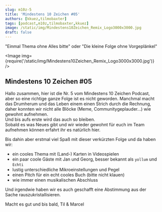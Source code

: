 ```yaml
---
slug: m10z-5
title: 'Mindestens 10 Zeichen #05'
authors: [kkuez,tilmobaxter]
tags: [podcast,m10z,tilmobaxter,kkuez]
image: /static/img/Mindestens10Zeichen_Remix_Logo3000x3000.jpg
draft: false
---
```



"Einmal Thema ohne Alles bitte" oder "Die kleine Folge ohne Vorgeplänkel"

<Image img={require('/static/img/Mindestens10Zeichen_Remix_Logo3000x3000.jpg')} />

<!--truncate-->

## Mindestens 10 Zeichen #05

Hallo zusammen, hier ist die Nr. 5 vom Mindestens 10 Zeichen Podcast, aber so eine richtige ganze Folge ist es nicht geworden. 
Manchmal macht das Drumherum und das Leben einem einen Strich durch die Rechnung, daher konnten wir nicht alle Blöcke (Meme, Communitygeplauder…) wie gewohnt aufnehmen.   
Und bis aufs erste wird das auch so bleiben.  
Sobald es was Neues gibt und wir wieder gewohnt für euch im Team aufnehmen können erfahrt ihr es natürlich hier.  

Bis dahin aber erstmal viel Spaß mit dieser verkürzten Folge und da haben wir:

- ein cooles Thema mit (Land-) Karten in Videospielen
- ein paar coole Gäste mit Jan und Georg, besser bekannt als `yollum` und `Echti`
- lustig unterschiedliche Mikroeinstellungen und Pegel
- einen Pitch für ein echt cooles Buch (bitte nicht klauen)
- wie immer einen musikalischen Abschluss

Und irgendwie haben wir es auch geschafft eine Abstimmung aus der Sache rauszukristallisieren.

Macht es gut und bis bald,
Til & Marcel

<ReactPlayer
    width="100%"
    height="auto"
    controls
    url='https://m10z.picnotes.de/M10Z/M10Z_005.mp3'
/>
